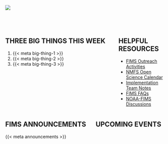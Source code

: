 ![](images/fims_weekly.png){fig-alt="FIMS hex icon and noaa logo with text saying FIMS Weekly"}

<div style="height:3em;"></div>

::: {.columns .equal-h2-cols}
::: {.column width="70%"}

<div class="header-wrap"><h2>THREE BIG THINGS THIS WEEK</h2></div>

1. {{< meta big-thing-1 >}}
2. {{< meta big-thing-2 >}}
3. {{< meta big-thing-3 >}}

:::

::: {.column width="30%"}
<div class="header-wrap"><h2>HELPFUL RESOURCES</h2></div>

- [FIMS Outreach Activities](https://docs.google.com/spreadsheets/d/1g60HmAw8w_CIWBbQwTbq-oWs1ChdTTqvCREVQ8e66sE/edit?gid=0#gid=0)
- [NMFS Open Science Calendar](https://calendar.google.com/calendar/embed?src=c_916b6948ef2ee8b7d49c28661efc0798303c2742be399c9290fa02d9320c769e%40group.calendar.google.com&ctz=America%2FNew_York)
- [Implementation Team Notes](https://docs.google.com/document/d/10nSfbPaBF2p7wL2cr5lW7PGZxlZI4tbPiwQRC8JKaXk/edit?usp=drive_link)
- [FIMS FAQs](https://noaa-fims.github.io/faq)
- [NOAA-FIMS Discussions](http://github.com/orgs/NOAA-FIMS/discussions)
:::

:::

::: {.columns}
::: {.column}
## FIMS ANNOUNCEMENTS

{{< meta announcements >}}

:::

::: {.column}
## UPCOMING EVENTS

:::
:::

<!--
## PHOTO OF THE WEEK


![](images/PHOTO_NAME.png){height="150%" fig-alt="ALTERNATIVE TEXT"}
-->